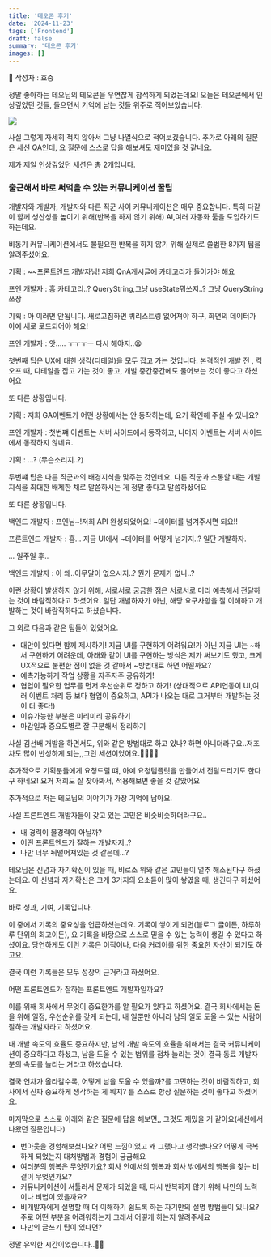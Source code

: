 ```yaml
---
title: '테오콘 후기'
date: '2024-11-23'
tags: ['Frontend']
draft: false
summary: '테오콘 후기'
images: []
---
```


🦡 작성자 : 효중

정말 좋아하는 테오님의 테오콘을 우연찮게 참석하게 되었는데요! 오늘은 테오콘에서 인상깊었던 것들, 들으면서 기억에 남는 것들 위주로 적어보았습니다.

![](/static/images/1124.png)

사실 그렇게 자세히 적지 않아서 그냥 나열식으로 적어보겠습니다. 추가로 아래의 질문은 세션 QA인데, 요 질문에 스스로 답을 해보셔도 재미있을 것 같네요.

제가 제일 인상깊었던 세션은 총 2개입니다.

### 출근해서 바로 써먹을 수 있는 커뮤니케이션 꿀팁

개발자와 개발자, 개발자와 다른 직군 사이 커뮤니케이션은 매우 중요합니다. 특히 다같이 함께 생산성을 높이기 위해(반복을 하지 않기 위해) AI,여러 자동화 툴을 도입하기도 하는데요.

비동기 커뮤니케이션에서도 불필요한 반복을 하지 않기 위해 실제로 쓸법한 8가지 팁을 알려주셨어요.

기획 : ~~프론트엔드 개발자님! 저희 QnA게시글에 카테고리가 들어가야 해요

프엔 개발자 : 흠 카테고리..? QueryString,그냥 useState뭐쓰지..? 그냥 QueryString 쓰장

기획 : 아 이러면 안됩니다. 새로고침하면 쿼리스트링 없어져야 하구, 화면의 데이터가 아예 새로 로드되어야 해요!

프엔 개발자 : 앗..... ㅜㅜㅜㅡ 다시 해야지..😫

첫번째 팁은 UX에 대한 생각(디테일)을 모두 잡고 가는 것입니다. 본격적인 개발 전 , 킥오프 때, 디테일을 잡고 가는 것이 좋고, 개발 중간중간에도 물어보는 것이 좋다고 하셨어요

또 다른 상황입니다.

기획 : 저희 GA이벤트가 어떤 상황에서는 안 동작하는데, 요거 확인해 주실 수 있나요?

프엔 개발자 : 첫번쨰 이벤트는 서버 사이드에서 동작하고, 나머지 이벤트는 서버 사이드에서 동작하지 않네요.

기획 : ...? (무슨소리지..?)

두번쨰 팁은 다른 직군과의 배경지식을 맟주는 것인데요. 다른 직군과 소통할 때는 개발지식을 최대한 배제한 채로 말씀하시는 게 정말 좋다고 말씀하셨어요

또 다른 상황입니다.

백엔드 개발자 : 프엔님~!저희 API 완성되었어요! ~데이터를 넘겨주시면 되요!!

프론트엔드 개발자 : 흠... 지금 UI에서 ~데이터를 어떻게 넘기지..? 일단 개발하자.

... 일주일 후..

백엔드 개발자 : 아 왜..아무말이 없으시지..? 뭔가 문제가 없나..?

이런 상황이 발생하지 않기 위해, 서로서로 궁금한 점은 서로서로 미리 예측해서 전달하는 것이 바람직하다고 하셨어요. 일단 개발하자가 아닌, 해당 요구사항을 잘 이해하고 개발하는 것이 바람직하다고 하셨습니다.

그 외로 다음과 같은 팁들이 있었어요.

- 대안이 있다면 함께 제시하기! 지금 UI를 구현하기 어려워요!가 아닌 지금 UI는 ~해서 구현하기 어려운데, 아래와 같이 UI를 구현하는 방식은 제가 써보기도 했고, 크게 UX적으로 불편한 점이 없을 것 같아서 ~방법대로 하면 어떨까요?
- 예측가능하게 작업 상황을 자주자주 공유하기!
- 협업이 필요한 업무를 먼저 우선순위로 정하고 하기! (상대적으로 API연동이 UI,여러 이벤트 처리 등 보다 협업이 중요하고, API가 나오는 대로 그거부터 개발하는 것이 더 좋다!)
- 이슈가능한 부분은 미리미리 공유하기
- 마감일과 중요도별로 잘 구분해서 정리하기

사실 김선배 개발을 하면서도, 위와 같은 방법대로 하고 있나? 하면 아니더라구요..저조차도 많이 반성하게 되는,,그런 세션이었어요.😵‍💫😵‍💫

추가적으로 기획분들에게 요청드릴 떄, 아예 요청템플릿을 만들어서 전달드리기도 한다구 하네요! 요거 저희도 잘 찾아봐서, 적용해보면 좋을 것 같았어요

추가적으로 저는 테오님의 이야기가 가장 기억에 남아요.

사실 프론트엔드 개발자들이 갖고 있는 고민은 비슷비슷하더라구요..

- 내 경력이 물경력이 아닐까?
- 어떤 프론트엔드가 잘하는 개발자지..?
- 나만 너무 뒤떨어져있는 것 같은데...?

테오님은 신념과 자기확신이 있을 때, 비로소 위와 같은 고민들이 얼추 해소된다구 하셨는데요. 이 신념과 자기확신은 크게 3가지의 요소듣이 많이 쌓였을 때, 생긴다구 하셨어요.

바로 성과, 기여, 기록입니다.

이 중에서 기록의 중요성을 언급하셨는데요. 기록이 쌓이게 되면(블로그 글이든, 하루하루 단위의 회고이든), 요 기록을 바탕으로 스스로 믿을 수 있는 능력이 생길 수 있다고 하셨어요.
당연하게도 이런 기록은 이직이나, 다음 커리어를 위한 중요한 자산이 되기도 하고요.

결국 이런 기록들은 모두 성장의 근거라고 하셨어요.

어떤 프론트엔드가 잘하는 프론트엔드 개발자일까요?

이를 위해 회사에서 무엇이 중요한가를 알 필요가 있다고 하셨어요. 결국 회사에서는 돈을 위해 일정, 우선순위를 갖게 되는데, 내 일뿐만 아니라 남의 일도 도울 수 있는 사람이 잘하는 개발자라고 하셨어요.

내 개발 속도의 효율도 중요하지만, 남의 개발 속도의 효율을 위해서는 결국 커뮤니케이션이 중요하다고 하셨고, 남을 도울 수 있는 범위를 점차 늘리는 것이 결국 동료 개발자분의 속도를 늘리는 거라고 하셨습니다.

결국 연차가 올라갈수록, 어떻게 남을 도울 수 있을까?를 고민하는 것이 바람직하고, 회사에서 진짜 중요하게 생각하는 게 뭐지? 를 스스로 항상 질문하는 것이 좋다고 하셨어요.

마지막으로 스스로 아래와 같은 질문에 답을 해보면,, 그것도 재밌을 거 같아요(세션에서 나왔던 질문입니다)

- 번아웃을 경험해보셨나요? 어떤 느낌이었고 왜 그랬다고 생각했나요? 어떻게 극복하게 되었는지 대처방법과 경험이 궁금해요
- 여러분의 행복은 무엇인가요? 회사 안에서의 행복과 회사 밖에서의 행복을 찾는 비결이 무엇인가요?
- 커뮤니케이션이 서툴러서 문제가 되었을 때, 다시 반복하지 않기 위해 나만의 노력이나 비법이 있을까요?
- 비개발자에게 설명할 때 더 이해하기 쉽도록 하는 자기만의 설명 방법들이 있나요? 주로 어떤 부분을 어려워하는지 그래서 어떻게 하는지 알려주세요
- 나만의 글쓰기 팁이 있다면?

정말 유익한 시간이었습니다..👻👻

